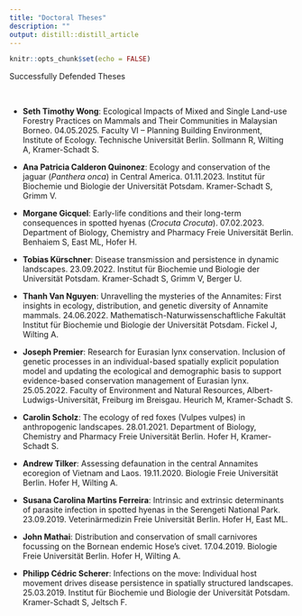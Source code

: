 ```yaml
---
title: "Doctoral Theses"
description: ""
output: distill::distill_article
---
```


```r
knitr::opts_chunk$set(echo = FALSE)
```

<div class='headerbox'><hbox>Successfully Defended Theses</hbox></div><br>

* **Seth Timothy Wong**: Ecological Impacts of Mixed and Single Land-use Forestry Practices on Mammals and Their Communities in Malaysian Borneo. 04.05.2025. Faculty VI – Planning Building Environment, Institute of Ecology. Technische Universität Berlin. Sollmann R, Wilting A, Kramer-Schadt S.

* **Ana Patricia Calderon Quinonez**: Ecology and conservation of the jaguar (*Panthera onca*) in Central America. 01.11.2023. Institut für Biochemie und Biologie der Universität Potsdam. Kramer-Schadt S, Grimm V.

* **Morgane Gicquel**: Early-life conditions and their long-term consequences in spotted hyenas (*Crocuta Crocuta*). 07.02.2023. Department of Biology, Chemistry and Pharmacy Freie Universität Berlin. Benhaiem S, East ML, Hofer H.

* **Tobias Kürschner**: Disease transmission and persistence in dynamic landscapes. 23.09.2022. Institut für Biochemie und Biologie der Universität Potsdam. Kramer-Schadt S, Grimm V, Berger U.

* **Thanh Van Nguyen**: Unravelling the mysteries of the Annamites: First insights in ecology, distribution, and genetic diversity of Annamite mammals. 24.06.2022. Mathematisch-Naturwissenschaftliche Fakultät
Institut für Biochemie und Biologie der Universität Potsdam. Fickel J, Wilting A.

* **Joseph Premier**: Research for Eurasian lynx conservation. Inclusion of genetic processes in an individual-based spatially explicit population model and updating the ecological and demographic basis to support evidence-based conservation management of Eurasian lynx. 25.05.2022. Faculty of Environment and Natural Resources, Albert-Ludwigs-Universität, Freiburg im Breisgau. Heurich M, Kramer-Schadt S.

* **Carolin Scholz**: The ecology of red foxes (Vulpes vulpes) in anthropogenic landscapes. 28.01.2021. Department of Biology, Chemistry and Pharmacy Freie Universität Berlin. Hofer H, Kramer-Schadt S.

* **Andrew Tilker**: Assessing defaunation in the central Annamites ecoregion of Vietnam and Laos. 19.11.2020. Biologie Freie Universität Berlin. Hofer H, Wilting A.

* **Susana Carolina Martins Ferreira**: Intrinsic and extrinsic determinants of parasite infection in spotted hyenas in the Serengeti National Park. 23.09.2019. Veterinärmedizin Freie Universität Berlin. Hofer H, East ML.

* **John Mathai**: Distribution and conservation of small carnivores focussing on the Bornean endemic Hose’s civet. 17.04.2019. Biologie Freie Universität Berlin. Hofer H, Wilting A.

* **Philipp Cédric Scherer**: Infections on the move: Individual host movement drives disease persistence in spatially structured landscapes. 25.03.2019. Institut für Biochemie und Biologie der Universität Potsdam. Kramer-Schadt S, Jeltsch F. 